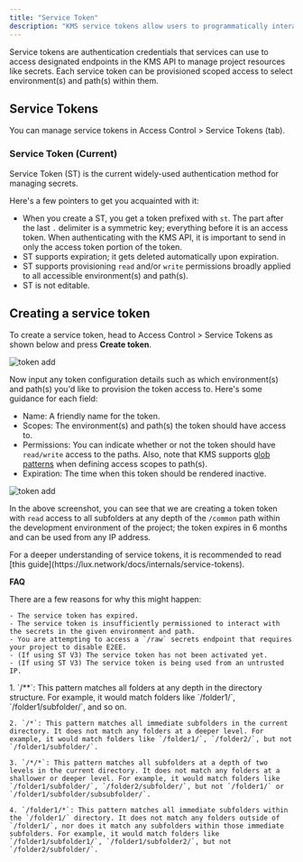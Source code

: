 ```yaml
---
title: "Service Token"
description: "KMS service tokens allow users to programmatically interact with KMS."
---
```


Service tokens are authentication credentials that services can use to access designated endpoints in the KMS API to manage project resources like secrets.
Each service token can be provisioned scoped access to select environment(s) and path(s) within them.

## Service Tokens

You can manage service tokens in Access Control > Service Tokens (tab).

### Service Token (Current)

Service Token (ST) is the current widely-used authentication method for managing secrets.

Here's a few pointers to get you acquainted with it:

- When you create a ST, you get a token prefixed with `st`. The part after the last `.` delimiter is a symmetric key; everything
  before it is an access token. When authenticating with the KMS API, it is important to send in only the access token portion
  of the token.
- ST supports expiration; it gets deleted automatically upon expiration.
- ST supports provisioning `read` and/or `write` permissions broadly applied to all accessible environment(s) and path(s).
- ST is not editable.

## Creating a service token

To create a service token, head to Access Control > Service Tokens as shown below and press **Create token**.

![token add](../../images/project-token-old-add.png)

Now input any token configuration details such as which environment(s) and path(s) you'd like to provision
the token access to. Here's some guidance for each field:

- Name: A friendly name for the token.
- Scopes: The environment(s) and path(s) the token should have access to.
- Permissions: You can indicate whether or not the token should have `read/write` access to the paths.
  Also, note that KMS supports [glob patterns](https://www.malikbrowne.com/blog/a-beginners-guide-glob-patterns/) when defining access scopes to path(s).
- Expiration: The time when this token should be rendered inactive.

![token add](../../images/project-token-old-permissions.png)

In the above screenshot, you can see that we are creating a token token with `read` access to all subfolders at any depth
of the `/common` path within the development environment of the project; the token expires in 6 months and can be used from any IP address.

<Note>
  For a deeper understanding of service tokens, it is recommended to read [this
  guide](https://lux.network/docs/internals/service-tokens).
</Note>

**FAQ**

<AccordionGroup>
  <Accordion title="Why is the KMS API rejecting my service token?">
      There are a few reasons for why this might happen:

    - The service token has expired.
    - The service token is insufficiently permissioned to interact with the secrets in the given environment and path.
    - You are attempting to access a `/raw` secrets endpoint that requires your project to disable E2EE.
    - (If using ST V3) The service token has not been activated yet.
    - (If using ST V3) The service token is being used from an untrusted IP.

  </Accordion>
  <Accordion title="Can you provide examples for using glob patterns?">
    1. `/**`: This pattern matches all folders at any depth in the directory structure. For example, it would match folders like `/folder1/`, `/folder1/subfolder/`, and so on.

    2. `/*`: This pattern matches all immediate subfolders in the current directory. It does not match any folders at a deeper level. For example, it would match folders like `/folder1/`, `/folder2/`, but not `/folder1/subfolder/`.

    3. `/*/*`: This pattern matches all subfolders at a depth of two levels in the current directory. It does not match any folders at a shallower or deeper level. For example, it would match folders like `/folder1/subfolder/`, `/folder2/subfolder/`, but not `/folder1/` or `/folder1/subfolder/subsubfolder/`.

    4. `/folder1/*`: This pattern matches all immediate subfolders within the `/folder1/` directory. It does not match any folders outside of `/folder1/`, nor does it match any subfolders within those immediate subfolders. For example, it would match folders like `/folder1/subfolder1/`, `/folder1/subfolder2/`, but not `/folder2/subfolder/`.

  </Accordion>
</AccordionGroup>
